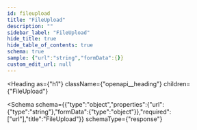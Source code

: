 ```yaml
---
id: fileupload
title: "FileUpload"
description: ""
sidebar_label: "FileUpload"
hide_title: true
hide_table_of_contents: true
schema: true
sample: {"url":"string","formData":{}}
custom_edit_url: null
---
```



<Heading
  as={"h1"}
  className={"openapi__heading"}
  children={"FileUpload"}
>
</Heading>





<Schema
  schema={{"type":"object","properties":{"url":{"type":"string"},"formData":{"type":"object"}},"required":["url"],"title":"FileUpload"}}
  schemaType={"response"}
>
  
</Schema>
            